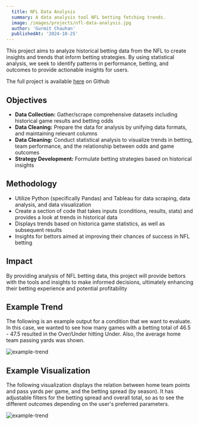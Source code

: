 ```yaml
---
  title: NFL Data Analysis
  summary: A data analysis tool NFL betting fetching trends.
  image: /images/projects/nfl-data-analysis.jpg
  author: 'Gurmit Chauhan'
  publishedAt: '2024-10-25'
---
```


This project aims to analyze historical betting data from the NFL to create insights
and trends that inform betting strategies. By using statistical analysis, we seek to
identify patterns in performance, betting, and outcomes to provide actionable insights
for users.

The full project is available [here](https://github.com/gurmitc/NFL_Data_Analysis) on Github


## Objectives

- **Data Collection:** Gather/scrape comprehensive datasets including historical game results and betting odds
- **Data Cleaning:** Prepare the data for analysis by unifying data formats, and maintaining relevant columns
- **Data Cleaning:** Conduct statistical analysis to visualize trends in betting, team performance, and the 
relationship between odds and game outcomes
- **Strategy Development:** Formulate betting strategies based on historical insights

## Methodology

- Utilize Python (specifically Pandas) and Tableau for data scraping, data analysis, and data visualization
- Create a section of code that takes inputs (conditions, results, stats) and provides a look at trends in historical data
- Displays trends based on historica game statistics, as well as subsequent results
- Insights for bettors aimed at improving their chances of success in NFL betting

## Impact

By providing analysis of NFL betting data, this project will provide bettors with the tools and insights to make informed 
decisions, ultimately enhancing their betting experience and potential profitability

## Example Trend

The following is an example output for a condition that we want to evaluate. In this case, we wanted to see how many 
games with a betting total of 46.5 - 47.5 resulted in the Over/Under hitting Under. Also, the average home team passing 
yards was shown.

![example-trend](/images/projects/example-trend.png)

## Example Visualization

The following visualization displays the relation between home team points and pass yards per game, 
and the betting spread (by season). It has adjustable filters for the betting spread and overall total, 
so as to see the different outcomes depending on the user's preferred parameters.

![example-trend](/images/projects/example-viz.png)